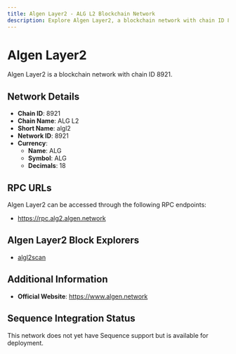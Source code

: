 ```yaml
--- 
title: Algen Layer2 - ALG L2 Blockchain Network
description: Explore Algen Layer2, a blockchain network with chain ID 8921. Learn about its native currency, ALG, and how to interact with the network.
---
```


# Algen Layer2

Algen Layer2 is a blockchain network with chain ID 8921.

## Network Details

- **Chain ID**: 8921
- **Chain Name**: ALG L2
- **Short Name**: algl2
- **Network ID**: 8921
- **Currency**: 
  - **Name**: ALG
  - **Symbol**: ALG
  - **Decimals**: 18

## RPC URLs

Algen Layer2 can be accessed through the following RPC endpoints:

- https://rpc.alg2.algen.network

## Algen Layer2 Block Explorers

- [algl2scan](https://scan.alg2.algen.network)

## Additional Information

- **Official Website**: https://www.algen.network

## Sequence Integration Status

This network does not yet have Sequence support but is available for deployment.
